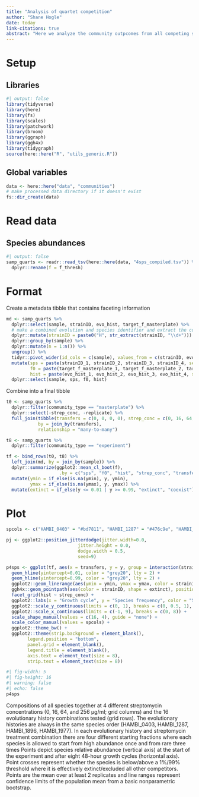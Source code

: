 ```yaml
---
title: "Analysis of quartet competition"
author: "Shane Hogle"
date: today
link-citations: true
abstract: "Here we analyze the community outpcomes from all competing species quartets."
---
```


# Setup

## Libraries

```r
#| output: false
library(tidyverse)
library(here)
library(fs)
library(scales)
library(patchwork)
library(broom)
library(ggraph)
library(ggh4x)
library(tidygraph)
source(here::here("R", "utils_generic.R"))
```

## Global variables

```r
data <- here::here("data", "communities")
# make processed data directory if it doesn't exist
fs::dir_create(data)
```

# Read data

## Species abundances

```r
#| output: false
samp_quarts <- readr::read_tsv(here::here(data, "4sps_compiled.tsv")) %>% 
  dplyr::rename(f = f_thresh)
```

# Format

Create a metadata tibble that contains faceting information

```r
md <- samp_quarts %>% 
  dplyr::select(sample, strainID, evo_hist, target_f_masterplate) %>% 
  # make a combined evolution and species identifier and extract the community ID
  dplyr::mutate(strainID = paste0("H", str_extract(strainID, "\\d+"))) %>% 
  dplyr::group_by(sample) %>% 
  dplyr::mutate(n = 1:n()) %>% 
  ungroup() %>% 
  tidyr::pivot_wider(id_cols = c(sample), values_from = c(strainID, evo_hist, target_f_masterplate), names_from = n) %>% 
  mutate(sps = paste(strainID_1, strainID_2, strainID_3, strainID_4, sep = "-"),
         f0 = paste(target_f_masterplate_1, target_f_masterplate_2, target_f_masterplate_3, target_f_masterplate_4, sep = "-"),
         hist = paste(evo_hist_1, evo_hist_2, evo_hist_3, evo_hist_4, sep = "|")) %>% 
  dplyr::select(sample, sps, f0, hist)
```

Combine into a final tibble

```r
t0 <- samp_quarts %>% 
  dplyr::filter(community_type == "masterplate") %>% 
  dplyr::select(-strep_conc, -replicate) %>% 
  full_join(tibble(transfers = c(0, 0, 0, 0), strep_conc = c(0, 16, 64, 256)),
            by = join_by(transfers),
            relationship = "many-to-many")

t8 <- samp_quarts %>% 
  dplyr::filter(community_type == "experiment")

tf <- bind_rows(t0, t8) %>% 
  left_join(md, by = join_by(sample)) %>% 
  dplyr::summarize(ggplot2::mean_cl_boot(f),
                    .by = c("sps", "f0", "hist", "strep_conc", "transfers", "strainID")) %>% 
  mutate(ymin = if_else(is.na(ymin), y, ymin),
         ymax = if_else(is.na(ymax), y, ymax)) %>% 
  mutate(extinct = if_else(y <= 0.01 | y >= 0.99, "extinct", "coexist"))
```

# Plot

```r
spcols <- c("HAMBI_0403" = "#bd7811", "HAMBI_1287" = "#476c9e", "HAMBI_1896" = "#31752a", "HAMBI_1977" = "#ffc755")

pj <- ggplot2::position_jitterdodge(jitter.width=0.0,
                           jitter.height = 0.0,
                           dodge.width = 0.5,
                           seed=9)

p4sps <- ggplot(tf, aes(x = transfers, y = y, group = interaction(strainID, f0, strep_conc, hist))) +
  geom_hline(yintercept=0.01, color = "grey20", lty = 2) +
  geom_hline(yintercept=0.99, color = "grey20", lty = 2) +
  ggplot2::geom_linerange(aes(ymin = ymin, ymax = ymax, color = strainID), position = pj) + 
  ggh4x::geom_pointpath(aes(color = strainID, shape = extinct), position = pj, mult = 0.2) +
  facet_grid(hist ~ strep_conc) +
  ggplot2::labs(x = "Growth cycle", y = "Species frequency", color = "Species") +
  ggplot2::scale_y_continuous(limits = c(0, 1), breaks = c(0, 0.5, 1), labels = percent) + #trans = "sqrt",
  ggplot2::scale_x_continuous(limits = c(-1, 9), breaks = c(0, 8)) +
  scale_shape_manual(values = c(16, 4), guide = "none") +
  scale_color_manual(values = spcols) +
  ggplot2::theme_bw() + 
  ggplot2::theme(strip.background = element_blank(),
        legend.position = "bottom", 
        panel.grid = element_blank(),
        legend.title = element_blank(),
        axis.text = element_text(size = 8),
        strip.text = element_text(size = 8))
```


::: {#fig-01}
```r
#| fig-width: 5
#| fig-height: 16
#| warning: false
#| echo: false
p4sps
```
Compositions of all species together at 4 different streptomycin concentrations (0, 16, 64, and 256 μg/ml; grid columns) and the 16 evolutionary history combinations tested (grid rows). The evolutionary histories are always in the same species order (HAMBI_0403, HAMBI_1287, HAMBI_1896, HAMBI_1977). In each evolutionary history and streptomycin treatment combination there are four different starting fractions where each species is allowed to start from high abundance once and from rare three times Points depict species relative abundance (vertical axis) at the start of the experiment and after eight 48-hour growth cycles (horizontal axis). Point crosses represent whether the species is below/above a 1%/99% threshold where it is effectively extinct/excluded all other competitors. Points are the mean over at least 2 replicates and line ranges represent confidence limits of the population mean from a basic nonparametric bootstrap. 
:::
